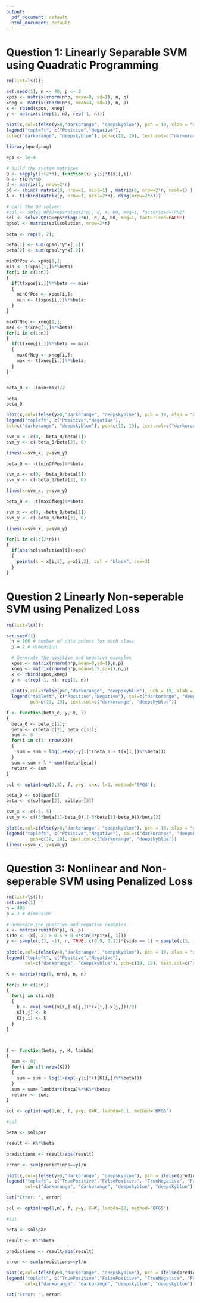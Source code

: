 ```yaml
---
output:
  pdf_document: default
  html_document: default
---
```


# Question 1: Linearly Separable SVM using Quadratic Programming

```r
rm(list=ls());

set.seed(1); n <- 40; p <- 2
xpos <- matrix(rnorm(n*p, mean=0, sd=1), n, p)
xneg <- matrix(rnorm(n*p, mean=4, sd=1), n, p)
x <- rbind(xpos, xneg)
y <- matrix(c(rep(1, n), rep(-1, n)))
  
plot(x,col=ifelse(y>0,"darkorange", "deepskyblue"), pch = 19, xlab = "x1", ylab = "x2")
legend("topleft", c("Positive","Negative"), 
col=c("darkorange", "deepskyblue"), pch=c(19, 19), text.col=c("darkorange", "deepskyblue"))

```

```r
library(quadprog)

eps <- 5e-4

# build the system matrices
Q <- sapply(1:(2*n), function(i) y[i]*t(x)[,i])
D <- t(Q)%*%Q
d <- matrix(1, nrow=2*n)
b0 <- rbind( matrix(0, nrow=1, ncol=1) , matrix(0, nrow=2*n, ncol=1) )
A <- t(rbind(matrix(y, nrow=1, ncol=2*n), diag(nrow=2*n)))

# call the QP solver:
#sol <- solve.QP(D+eps*diag(2*n), d, A, b0, meq=1, factorized=TRUE)
sol <- solve.QP(D+eps*diag(2*n), d, A, b0, meq=1, factorized=FALSE)
qpsol <- matrix(sol$solution, nrow=2*n)

beta <- rep(0, 2);

beta[1] <- sum(qpsol*y*x[,1])
beta[2] <- sum(qpsol*y*x[,2])

minOfPos <- xpos[1,];
min <- t(xpos[1,]%*%beta)
for(i in c(1:n))
{
  if(t(xpos[i,])%*%beta <= min)
  {
    minOfPos <- xpos[i,];
    min <- t(xpos[i,])%*%beta;
  }
}

maxOfNeg <- xneg[1,];
max <- t(xneg[1,]%*%beta)
for(i in c(1:n))
{
  if(t(xneg[i,])%*%beta >= max)
  {
    maxOfNeg <- xneg[i,];
    max <- t(xneg[i,])%*%beta;
  }
}


beta_0 <- -(min+max)/2

beta
beta_0

plot(x,col=ifelse(y>0,"darkorange", "deepskyblue"), pch = 19, xlab = "x1", ylab = "x2")
legend("topleft", c("Positive","Negative"), 
col=c("darkorange", "deepskyblue"), pch=c(19, 19), text.col=c("darkorange", "deepskyblue"))

svm_x <- c(0, -beta_0/beta[1])
svm_y <- c(-beta_0/beta[2], 0)

lines(x=svm_x, y=svm_y)

beta_0 <- -t(minOfPos)%*%beta

svm_x <- c(0, -beta_0/beta[1])
svm_y <- c(-beta_0/beta[2], 0)

lines(x=svm_x, y=svm_y)

beta_0 <- -t(maxOfNeg)%*%beta

svm_x <- c(0, -beta_0/beta[1])
svm_y <- c(-beta_0/beta[2], 0)

lines(x=svm_x, y=svm_y)

for(i in c(1:(2*n)))
{
  if(abs(sol$solution[i])>eps)
  {
    points(x = x[i,1], y=x[i,2], col = "black", cex=3)
  }
}
```


# Question 2 Linearly Non-seperable SVM using Penalized Loss

```r
rm(list=ls());

set.seed(1)
  n = 100 # number of data points for each class
  p = 2 # dimension

  # Generate the positive and negative examples
  xpos <- matrix(rnorm(n*p,mean=0,sd=1),n,p)
  xneg <- matrix(rnorm(n*p,mean=1.5,sd=1),n,p)
  x <- rbind(xpos,xneg)
  y <- c(rep(-1, n), rep(1, n))
    
  plot(x,col=ifelse(y>0,"darkorange", "deepskyblue"), pch = 19, xlab = "x1", ylab = "x2")
  legend("topleft", c("Positive","Negative"), col=c("darkorange", "deepskyblue"), 
         pch=c(19, 19), text.col=c("darkorange", "deepskyblue"))

```


```r
f <- function(beta_c, y, x, l)
{
  beta_0 <- beta_c[1];
  beta <- c(beta_c[2], beta_c[3]);
  sum <- 0
  for(i in c(1: nrow(x)))
  {
    sum = sum + log(1+exp(-y[i]*(beta_0 + t(x[i,])%*%beta)))
  }
  sum = sum + l * sum((beta*beta))
  return <- sum
}

sol <- optim(rep(0,3), f, y=y, x=x, l=1, method='BFGS');

beta_0 <- sol$par[1]
beta <- c(sol$par[2], sol$par[3])

svm_x <- c(-5, 5)
svm_y <- c((5*beta[1]-beta_0),(-5*beta[1]-beta_0))/beta[2]

plot(x,col=ifelse(y>0,"darkorange", "deepskyblue"), pch = 19, xlab = "x1", ylab = "x2")
legend("topleft", c("Positive","Negative"), col=c("darkorange", "deepskyblue"), 
         pch=c(19, 19), text.col=c("darkorange", "deepskyblue"))
lines(x=svm_x, y=svm_y)
```


# Question 3: Nonlinear and Non-seperable SVM using Penalized Loss

```r
rm(list=ls());
set.seed(1)
n = 400
p = 2 # dimension

# Generate the positive and negative examples
x <- matrix(runif(n*p), n, p)
side <- (x[, 2] > 0.5 + 0.3*sin(3*pi*x[, 1]))
y <- sample(c(1, -1), n, TRUE, c(0.9, 0.1))*(side == 1) + sample(c(1, -1), n, TRUE, c(0.1, 0.9))*(side == 0)
  
plot(x,col=ifelse(y>0,"darkorange", "deepskyblue"), pch = 19, xlab = "x1", ylab = "x2")
legend("topleft", c("Positive","Negative"), 
       col=c("darkorange", "deepskyblue"), pch=c(19, 19), text.col=c("darkorange", "deepskyblue"))

```


```r

K <- matrix(rep(0, n*n), n, n)

for(i in c(1:n))
{
  for(j in c(i:n))
  {
    k <- exp(-sum((x[i,]-x[j,])*(x[i,]-x[j,]))/2)
    K[i,j] <- k
    K[j,i] <- k
  }
}



f <- function(beta, y, K, lambda)
{
  sum <- 0;
  for(i in c(1:nrow(K)))
  {
    sum = sum + log(1+exp(-y[i]*(t(K[i,])%*%beta)))
  }
  sum = sum+ lambda*t(beta)%*%K%*%beta;
  return <- sum;
}

sol <- optim(rep(0,n), f, y=y, K=K, lambda=0.1, method='BFGS')


```


```r
#sol

beta <- sol$par

result <- K%*%beta

predictions <- result/abs(result)

error <- sum(predictions==y)/n

plot(x,col=ifelse(y>0,"darkorange", "deepskyblue"), pch = ifelse(predictions==y, 19, 0), xlab = "x1", ylab = "x2")
legend("topleft", c("TruePositive","FalsePositive", "TrueNegative", "FalseNegative"), 
       col=c("darkorange", "darkorange", "deepskyblue", "deepskyblue"), pch=c(19, 0, 19, 0), text.col=c("darkorange", "darkorange", "deepskyblue", "deepskyblue"))

cat("Error: ", error)
```



```r

sol <- optim(rep(0,n), f, y=y, K=K, lambda=10, method='BFGS')

```


```r
#sol

beta <- sol$par

result <- K%*%beta

predictions <- result/abs(result)

error <- sum(predictions==y)/n

plot(x,col=ifelse(y>0,"darkorange", "deepskyblue"), pch = ifelse(predictions==y, 19, 0), xlab = "x1", ylab = "x2")
legend("topleft", c("TruePositive","FalsePositive", "TrueNegative", "FalseNegative"), 
       col=c("darkorange", "darkorange", "deepskyblue", "deepskyblue"), pch=c(19, 0, 19, 0), text.col=c("darkorange", "darkorange", "deepskyblue", "deepskyblue"))

cat("Error: ", error)
```